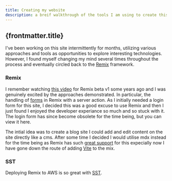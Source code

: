 ```yaml
---
title: Creating my website
description: a breif walkthrough of the tools I am using to create this website
---
```



## {frontmatter.title}

I've been working on this site intermittently for months, utilizing various approaches and tools as opportunities to explore interesting technologies. However, I found myself changing my mind several times throughout the process and eventually circled back to the <a href="https://remix.run/" target="_blank">Remix</a> framework.

### Remix

I remember watching <a href="https://www.youtube.com/watch?v=4dOAFJUOi-s" target="_blank">this video</a> for Remix beta v1 some years ago and I was genuinely excited by the approaches
demonstrated. In particular, the handling of <a href="https://remix.run/docs/en/main/components/form" target="_blank">forms</a> in Remix with a server action. As I initially needed a login form for this site, I decided this was a good excuse to use Remix and then I just found I enjoyed the developer experiance so much and so stuck with it. The login form has since become obsolete for the time being, but you can view it <Link to="/login">here</Link>.

The intial idea was to create a blog site I could add and edit content on the site directly like a cms. After some time I decided I would utilise mdx instead for the time being as Remix has such <a href='https://remix.run/docs/en/main/future/vite#add-mdx-plugin' target='_blank'>great support</a> for this expecially now I have gone down the route of adding <a href='https://remix.run/docs/en/main/future/vite' target='_blank'>Vite</a> to the mix.

### SST

Deploying Remix to AWS is so great with <a href='https://sst.dev/' target='_blank'>SST</a>.

